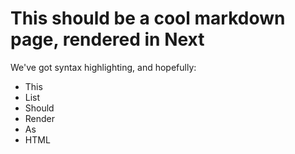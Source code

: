 # This should be a cool markdown page, rendered in Next

We've got syntax highlighting, and hopefully:

- This
- List
- Should
- Render
- As
- HTML

